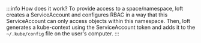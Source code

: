 :::info How does it work?
To provide access to a space/namespace, loft creates a ServiceAccount and configures RBAC in a way that this ServiceAccount can only access objects within this namespace. Then, loft generates a kube-context using the ServiceAccount token and adds it to the `~/.kube/config` file on the user's computer.
:::